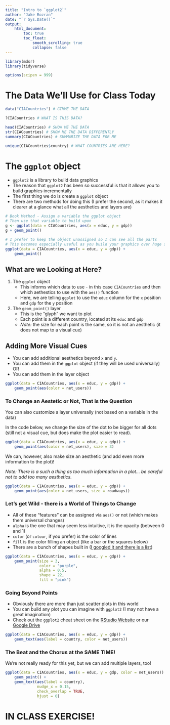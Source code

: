 ```yaml
---
title: "Intro to `ggplot2`"
author: "Jake Rozran"
date: "`r Sys.Date()`"
output: 
    html_document:
        toc: true
        toc_float:
            smooth_scrolling: true
            collapse: false
---
```


```r
library(mdsr)
library(tidyverse)

options(scipen = 999)
```

# The Data We'll Use for Class Today

```r
data("CIACountries") # GIMME THE DATA

?CIACountries # WHAT IS THIS DATA?

head(CIACountries) # SHOW ME THE DATA
str(CIACountries) # SHOW ME THE DATA DIFFERENTLY
summary(CIACountries) # SUMMARIZE THE DATA FOR ME

unique(CIACountries$country) # WHAT COUNTRIES ARE HERE?
```

# The `ggplot` object

- `ggplot2` is a library to build data graphics
- The reason that `ggplot2` has been so successful is that it allows you to build 
graphics incrementally
- The first thing we do is create a `ggplot` object
- There are two methods for doing this (I prefer the second, as it makes it 
clearer at a glance what all the aesthetics and layers are)

```r
# Book Method - Assign a variable the ggplot object
# Then use that variable to build upon
g <- ggplot(data = CIACountries, aes(x = educ, y = gdp))
g + geom_point()

# I prefer to keep the object unassigned so I can see all the parts
# This becomes especially useful as you build your graphics over huge scripts
ggplot(data = CIACountries, aes(x = educ, y = gdp)) +
    geom_point()
```

## What are we Looking at Here?

1. The `ggplot` object
    - This informs which data to use - in this case `CIACountries` and then 
    which aethestics to use with the `aes()` function
    - Here, we are telling `ggplot` to use the `educ` column for the `x` 
    position and `gdp` for the `y` position
2. The `geom_point()` layer
    - This is the "glyph" we want to plot
    - Each point is a different country, located at its `educ` and `gdp`
    - *Note:* the size for each point is the same, so it is not an aesthetic 
    (it does not map to a visual cue)
    
## Adding More Visual Cues

- You can add additional aesthetics beyond `x` and `y`.
- You can add them in the `ggplot` object (if they will be used universally) OR
- You can add them in the layer object

```r
ggplot(data = CIACountries, aes(x = educ, y = gdp)) +
    geom_point(aes(color = net_users))
```

### To Change an Aestetic or Not, That is the Question

You can also customize a layer universally (not based on a variable in the data)

In the code below, we change the size of the dot to be bigger for all dots 
(still not a visual cue, but does make the plot easier to read).

```r
ggplot(data = CIACountries, aes(x = educ, y = gdp)) +
    geom_point(aes(color = net_users), size = 3)
```

We can, however, also make size an aesthetic (and add even more information to 
the plot)!

*Note: There is a such a thing as too much information in a plot... be careful *
*not to add too many aesthetics.*

```r
ggplot(data = CIACountries, aes(x = educ, y = gdp)) +
    geom_point(aes(color = net_users, size = roadways))
```

### Let's get Wild - there is a World of Things to Change

- All of these "features" can be assigned via `aes()` or not (which makes them 
universal changes)
- `alpha` is the one that may seem less intuitive, it is the opacity (between 0 
and 1)
- `color` (or `colour`, if you prefer) is the color of lines
- `fill` is the color filling an object (like a bar or the squares below)
- There are a bunch of shapes built in 
([I googled it and there is a list](https://www.datanovia.com/en/blog/ggplot-point-shapes-best-tips/))

```r
ggplot(data = CIACountries, aes(x = educ, y = gdp)) +
    geom_point(size = 3, 
               color = "purple", 
               alpha = 0.5, 
               shape = 22, 
               fill = "pink")
```

### Going Beyond Points

- Obviously there are more than just scatter plots in this world
- You can build any plot you can imagine with `ggplot2` (I may not have a great 
imagination)
- Check out the `ggplot2` cheat sheet on the 
[RStudio Website](https://www.rstudio.com/resources/cheatsheets/) or our 
[Google Drive](https://drive.google.com/drive/u/2/folders/1UDfF9IGHay82mZo97NBvgkKoEjSIfP39)

```r
ggplot(data = CIACountries, aes(x = educ, y = gdp)) +
    geom_text(aes(label = country, color = net_users))
```

### The Beat and the Chorus at the SAME TIME!

We're not really ready for this yet, but we can add multiple layers, too!

```r
ggplot(data = CIACountries, aes(x = educ, y = gdp, color = net_users)) +
    geom_point() +
    geom_text(aes(label = country), 
              nudge_x = 0.15, 
              check_overlap = TRUE, 
              hjust = 0)
```

# IN CLASS EXERCISE!


